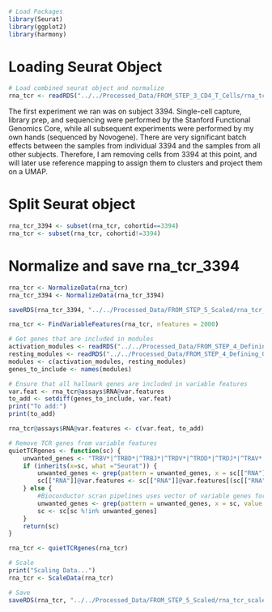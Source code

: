 
```r
# Load Packages
library(Seurat)
library(ggplot2)
library(harmony)
```

# Loading Seurat Object
```r
# Load combined seurat object and normalize
rna_tcr <- readRDS("../../Processed_Data/FROM_STEP_3_CD4_T_Cells/rna_tcr_cd4.rds")
```

The first experiment we ran was on subject 3394. Single-cell capture, library prep, and sequencing were performed by the Stanford Functional Genomics Core, while all subsequent experiments were performed by my own hands (sequenced by Novogene). There are very significant batch effects between the samples from individual 3394 and the samples from all other subjects. Therefore, I am removing cells from 3394 at this point, and will later use reference mapping to assign them to clusters and project them on a UMAP.

# Split Seurat object
```r
rna_tcr_3394 <- subset(rna_tcr, cohortid==3394)
rna_tcr <- subset(rna_tcr, cohortid!=3394)
```

# Normalize and save rna_tcr_3394
```r
rna_tcr <- NormalizeData(rna_tcr)
rna_tcr_3394 <- NormalizeData(rna_tcr_3394)

saveRDS(rna_tcr_3394, "../../Processed_Data/FROM_STEP_5_Scaled/rna_tcr_3394.rds")
```

```r
rna_tcr <- FindVariableFeatures(rna_tcr, nfeatures = 2000)

# Get genes that are included in modules
activation_modules <- readRDS("../../Processed_Data/FROM_STEP_4_Defining_Gene_Modules/FROM_STEP_4-3/activation_modules.rds")
resting_modules <- readRDS("../../Processed_Data/FROM_STEP_4_Defining_Gene_Modules/FROM_STEP_4-3/resting_modules.rds")
modules <- c(activation_modules, resting_modules)
genes_to_include <- names(modules)

# Ensure that all hallmark genes are included in variable features
var.feat <- rna_tcr@assays$RNA@var.features
to_add <- setdiff(genes_to_include, var.feat)
print("To add:")
print(to_add)

rna_tcr@assays$RNA@var.features <- c(var.feat, to_add)

# Remove TCR genes from variable features
quietTCRgenes <- function(sc) {
    unwanted_genes <- "TRBV*|^TRBD*|^TRBJ*|^TRDV*|^TRDD*|^TRDJ*|^TRAV*|^TRAJ*|^TRGV*|^TRGJ*"
    if (inherits(x=sc, what ="Seurat")) {
        unwanted_genes <- grep(pattern = unwanted_genes, x = sc[["RNA"]]@var.features, value = TRUE)
        sc[["RNA"]]@var.features <- sc[["RNA"]]@var.features[(sc[["RNA"]]@var.features %in% unwanted_genes)==FALSE]
    } else {
        #Bioconductor scran pipelines uses vector of variable genes for DR
        unwanted_genes <- grep(pattern = unwanted_genes, x = sc, value = TRUE)
        sc <- sc[sc %!in% unwanted_genes]
    }
    return(sc)
}

rna_tcr <- quietTCRgenes(rna_tcr)

# Scale
print("Scaling Data...")
rna_tcr <- ScaleData(rna_tcr)

# Save
saveRDS(rna_tcr, "../../Processed_Data/FROM_STEP_5_Scaled/rna_tcr_scaled.rds")
```
